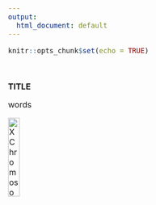```yaml
---
output:
  html_document: default
---
```

<style type="text/css">
  body{
  font-size: 12pt;
}
</style>

```r
knitr::opts_chunk$set(echo = TRUE)
```

<br />

**TITLE**

words

![X Chromosomes](../images/XCI-images/Slide2.png){width=20%}\
